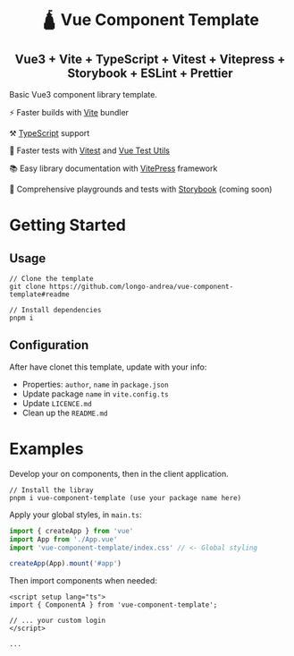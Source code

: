 <div align="center">
<h1>🛕 Vue Component Template</h1>
<h2>Vue3 + Vite + TypeScript + Vitest + Vitepress + Storybook + ESLint + Prettier</h2>
</div>


Basic Vue3 component library template.

   ⚡️ Faster builds with [Vite](https://vitejs.dev/) bundler

   ⚒️ [TypeScript](https://www.typescriptlang.org/) support

   🧪 Faster tests with [Vitest](https://vitest.dev/) and [Vue Test Utils](https://test-utils.vuejs.org/)

   📚 Easy library documentation with [VitePress](https://vitepress.dev/) framework

   📃 Comprehensive playgrounds and tests with [Storybook](https://storybook.js.org/) (coming soon)

# Getting Started

## Usage

```
// Clone the template
git clone https://github.com/longo-andrea/vue-component-template#readme

// Install dependencies
pnpm i
```

## Configuration

After have clonet this template, update with your info:

- Properties: `author`, `name` in `package.json`
- Update package `name` in `vite.config.ts`
- Update `LICENCE.md`
- Clean up the `README.md`

# Examples

Develop your on components, then in the client application.

```
// Install the libray
pnpm i vue-component-template (use your package name here)
```

Apply your global styles, in `main.ts`:
```main.ts
import { createApp } from 'vue'
import App from './App.vue'
import 'vue-component-template/index.css' // <- Global styling

createApp(App).mount('#app')

```

Then import components when needed:

```App.vue
<script setup lang="ts">
import { ComponentA } from 'vue-component-template';

// ... your custom login
</script>

...
```